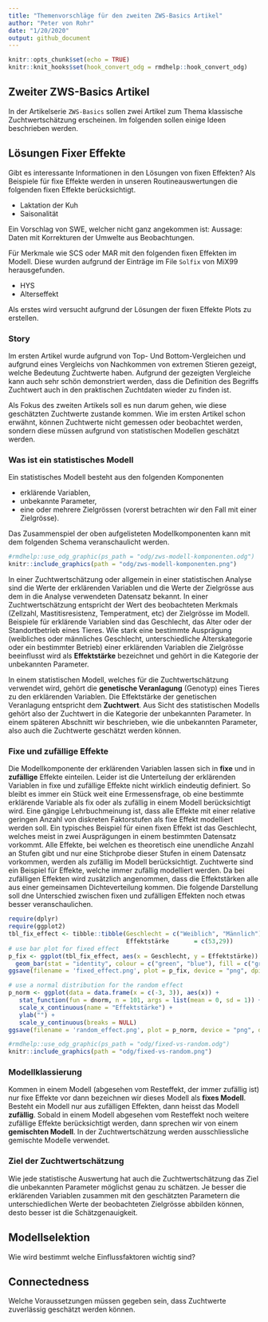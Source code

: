 ```yaml
---
title: "Themenvorschläge für den zweiten ZWS-Basics Artikel"
author: "Peter von Rohr"
date: "1/20/2020"
output: github_document
---
```


```r
knitr::opts_chunk$set(echo = TRUE)
knitr::knit_hooks$set(hook_convert_odg = rmdhelp::hook_convert_odg)
```

## Zweiter ZWS-Basics Artikel
In der Artikelserie `ZWS-Basics` sollen zwei Artikel zum Thema klassische Zuchtwertschätzung erscheinen. Im folgenden sollen einige Ideen beschrieben werden.


## Lösungen Fixer Effekte
Gibt es interessante Informationen in den Lösungen von fixen Effekten? Als Beispiele für fixe Effekte werden in unseren Routineauswertungen die folgenden fixen Effekte berücksichtigt.

* Laktation der Kuh
* Saisonalität

Ein Vorschlag von SWE, welcher nicht ganz angekommen ist: Aussage: Daten mit Korrekturen der Umwelte aus Beobachtungen. 

Für Merkmale wie SCS oder MAR mit den folgenden fixen Effekten im Modell. Diese wurden aufgrund der Einträge im File `Solfix` von MiX99 herausgefunden.

* HYS
* Alterseffekt

Als erstes wird versucht aufgrund der Lösungen der fixen Effekte Plots zu erstellen. 


### Story
Im ersten Artikel wurde aufgrund von Top- Und Bottom-Vergleichen und aufgrund eines Vergleichs von Nachkommen von extremen Stieren gezeigt, welche Bedeutung Zuchtwerte haben. Aufgrund der gezeigten Vergleiche kann auch sehr schön demonstriert werden, dass die Definition des Begriffs Zuchtwert auch in den praktischen Zuchtdaten wieder zu finden ist.

Als Fokus des zweiten Artikels soll es nun darum gehen, wie diese geschätzten Zuchtwerte zustande kommen. Wie im ersten Artikel schon erwähnt, können Zuchtwerte nicht gemessen oder beobachtet werden, sondern diese müssen aufgrund von statistischen Modellen geschätzt werden. 


### Was ist ein statistisches Modell
Ein statistisches Modell besteht aus den folgenden Komponenten

* erklärende Variablen, 
* unbekannte Parameter, 
* eine oder mehrere Zielgrössen (vorerst betrachten wir den Fall mit einer Zielgrösse).

Das Zusammenspiel der oben aufgelisteten Modellkomponenten kann mit dem folgenden Schema veranschaulicht werden.

```r
#rmdhelp::use_odg_graphic(ps_path = "odg/zws-modell-komponenten.odg")
knitr::include_graphics(path = "odg/zws-modell-komponenten.png")
```

In einer Zuchtwertschätzung oder allgemein in einer statistischen Analyse sind die Werte der erklärenden Variablen und die Werte der Zielgrösse aus dem in die Analyse verwendeten Datensatz bekannt. In einer Zuchtwertschätzung entspricht der Wert des beobachteten Merkmals (Zellzahl, Mastitisresistenz, Temperatment, etc) der Zielgrösse im Modell. Beispiele für erklärende Variablen sind das Geschlecht, das Alter oder der Standortbetrieb eines Tieres. Wie stark eine bestimmte Ausprägung (weibliches oder männliches Geschlecht, unterschiedliche Alterskategorie oder ein bestimmter Betrieb) einer erklärenden Variablen die Zielgrösse beeinflusst wird als **Effektstärke** bezeichnet und gehört in die Kategorie der unbekannten Parameter. 

In einem statistischen Modell, welches für die Zuchtwertschätzung verwendet wird, gehört die **genetische Veranlagung** (Genotyp) eines Tieres zu den erklärenden Variablen. Die Effektstärke der genetischen Veranlagung entspricht dem **Zuchtwert**. Aus Sicht des statistischen Modells gehört also der Zuchtwert in die Kategorie der unbekannten Parameter. In einem späteren Abschnitt wir beschrieben, wie die unbekannten Parameter, also auch die Zuchtwerte geschätzt werden können.


### Fixe und zufällige Effekte
Die Modellkomponente der erklärenden Variablen lassen sich in **fixe** und in **zufällige** Effekte einteilen. Leider ist die Unterteilung der erklärenden Variablen in fixe und zufällige Effekte nicht wirklich eindeutig definiert. So bleibt es immer ein Stück weit eine Ermessensfrage, ob eine bestimmte erklärende Variable als fix oder als zufällig in einem Modell berücksichtigt wird. Eine gängige Lehrbuchmeinung ist, dass alle Effekte mit einer relative geringen Anzahl von diskreten Faktorstufen als fixe Effekt modelliert werden soll. Ein typisches Beispiel für einen fixen Effekt ist das Geschlecht, welches meist in zwei Ausprägungen in einem bestimmten Datensatz vorkommt. Alle Effekte, bei welchen es theoretisch eine unendliche Anzahl an Stufen gibt und nur eine Stichprobe dieser Stufen in einem Datensatz vorkommen, werden als zufällig im Modell berücksichtigt. Zuchtwerte sind ein Beispiel für Effekte, welche immer zufällig modelliert werden. Da bei zufälligen Effekten wird zusätzlich angenommen, dass die Effektstärken alle aus einer gemeinsamen Dichteverteilung kommen. Die folgende Darstellung soll dne Unterschied zwischen fixen und zufälligen Effekten noch etwas besser veranschaulichen.

```r
require(dplyr)
require(ggplot2)
tbl_fix_effect <- tibble::tibble(Geschlecht = c("Weiblich", "Männlich"),
                                 Effektstärke       = c(53,29))
# use bar plot for fixed effect
p_fix <- ggplot(tbl_fix_effect, aes(x = Geschlecht, y = Effektstärke)) +
  geom_bar(stat = "identity", colour = c("green", "blue"), fill = c("green", "blue"))
ggsave(filename = 'fixed_effect.png', plot = p_fix, device = "png", dpi = 600)
```

```r
# use a normal distribution for the random effect
p_norm <- ggplot(data = data.frame(x = c(-3, 3)), aes(x)) +
   stat_function(fun = dnorm, n = 101, args = list(mean = 0, sd = 1)) + 
   scale_x_continuous(name = "Effektstärke") + 
   ylab("") +
   scale_y_continuous(breaks = NULL)
ggsave(filename = 'random_effect.png', plot = p_norm, device = "png", dpi = 600)
```

```r
#rmdhelp::use_odg_graphic(ps_path = "odg/fixed-vs-random.odg")
knitr::include_graphics(path = "odg/fixed-vs-random.png")
```


### Modellklassierung
Kommen in einem Modell (abgesehen vom Resteffekt, der immer zufällig ist) nur fixe Effekte vor dann bezeichnen wir dieses Modell als **fixes Modell**. Besteht ein Modell nur aus zufälligen Effekten, dann heisst das Modell **zufällig**. Sobald in einem Modell abgesehen vom Resteffekt noch weitere zufällige Effekte berücksichtigt werden, dann sprechen wir von einem **gemischten Modell**. In der Zuchtwertschätzung werden ausschliessliche gemischte Modelle verwendet. 


### Ziel der Zuchtwertschätzung
Wie jede statistische Auswertung hat auch die Zuchtwertschätzung das Ziel die unbekannten Parameter möglichst genau zu schätzen. Je besser die erklärenden Variablen zusammen mit den geschätzten Parametern die unterschiedlichen Werte der beobachteten Zielgrösse abbilden können, desto besser ist die Schätzgenauigkeit. 



## Modellselektion
Wie wird bestimmt welche Einflussfaktoren wichtig sind?


## Connectedness
Welche Voraussetzungen müssen gegeben sein, dass Zuchtwerte zuverlässig geschätzt werden können.   
